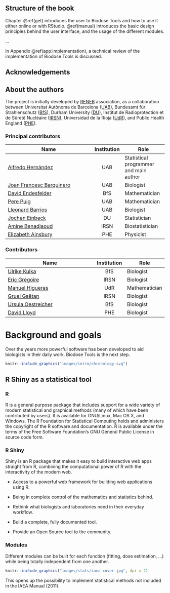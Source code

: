 ## Structure of the book {-}

Chapter \@ref(get) introduces the user to Biodose Tools and how to use it either online or with RStudio. \@ref(manual) introduces the basic design principles behind the user interface, and the usage of the different modules.

...

In Appendix \@ref(app:implementation), a technical review of the implementation of Biodose Tools is discussed.

## Acknowledgements {-}

## About the authors {-}

The project is initially developed by [RENEB](http://www.reneb.net) association, as a collaboration between Universitat Autònoma de Barcelona ([UAB](https://www.uab.cat/)), Bundesamt für Strahlenschutz ([BfS](http://www.bfs.de/EN/home/home_node.html)), Durham University ([DU](https://www.dur.ac.uk/)), Institut de Radioprotection et de Sûreté Nucléaire ([IRSN](https://www.irsn.fr/EN/Pages/Home.aspx)), Universidad de la Rioja ([UdR](https://www.unirioja.es/)), and Public Health England ([PHE](https://www.phe-protectionservices.org.uk/)).

### Principal contributors {-}

| Name                                                                                     | Institution | Role                                   |
|------------------------------------------------------------------------------------------|:-----------:|----------------------------------------|
| [Alfredo Hernández](http://aldomann.com)                                                 | UAB         | Statistical programmer and main author |
| [Joan Francesc Barquinero](https://orcid.org/0000-0003-0084-5268)                        | UAB         | Biologist                              |
| [David Endesfelder](https://www.researchgate.net/profile/David_Endesfelder2)             | BfS         | Mathematician                          |
| [Pere Puig](http://grupsderecerca.uab.cat/advancedstochasticmodelling/content/pere-puig) | UAB         | Mathematician                          |
| [Lleonard Barrios](https://orcid.org/0000-0002-6151-8503)                                | UAB         | Biologist                              |
| [Jochen Einbeck](https://orcid.org/0000-0002-9457-2020)                                  | DU          | Statistician                           |
| [Amine Benadjaoud](https://www.researchgate.net/profile/Mohamed_Benadjaoud)              | IRSN        | Biostatistician                        |
| [Elizabeth Ainsbury](https://www.phe-protectionservices.org.uk/cds/team/liz_ainsbury)    | PHE         | Physicist                              |

### Contributors {-}

| Name                                                                                                      | Institution | Role          |
|-----------------------------------------------------------------------------------------------------------|:-----------:|---------------|
| [Ulrike Kulka](https://orcid.org/0000-0002-7734-3162)                                                     |     BfS     | Biologist     |
| [Eric Grègoire](https://www.researchgate.net/profile/Eric_Gregoire2)                                      |     IRSN    | Biologist     |
| [Manuel Higueras](https://investigacion.unirioja.es/investigadores/1322/detalle)                          |     UdR     | Mathematician |
| [Gruel Gaëtan](https://www.researchgate.net/profile/Gruel_Gaetan)                                         |     IRSN    | Biologist     |
| [Ursula Oestreicher](https://www.researchgate.net/scientific-contributions/2121336457_Ursula_Oestreicher) |     BfS     | Biologist     |
| [David Lloyd](https://www.phe-protectionservices.org.uk/cds/team/david_lloyd)                             |     PHE     | Biologist     |

# Background and goals {-}

Over the years more powerful software has been developed to aid biologists in their daily work. Biodose Tools is the next step.

```r
knitr::include_graphics("images/intro/chronology.svg")
```

## R Shiny as a statistical tool {-}

### R {-}

R is a general purpose package that includes support for a wide variety of modern
statistical and graphical methods (many of which have been contributed by users). It is available for GNU/Linux, Mac OS X, and Windows. The R Foundation for Statistical Computing holds and administers the copyright of the R software and documentation. R is available under the terms of the Free Software Foundation’s GNU General Public License in source code form.

### R Shiny {-}

Shiny is an R package that makes it easy to build interactive web apps straight from R, combining the computational power of R with the interactivity of the modern web.

- Access to a powerful web framework for building web applications using R.
- Being in complete control of the mathematics and statistics behind.

- Rethink what biologists and laboratories need in their everyday workflow.
- Build a complete, fully documented tool.
- Provide an Open Source tool to the community.

### Modules {-}

Different modules can be built for each function (fitting, dose estimation, …) while being totally independent from one another.

```r
knitr::include_graphics("images/stats/iaea-cover.jpg", dpi = 2)
```

This opens up the possibility to implement statistical methods not included in the IAEA Manual (2011).

